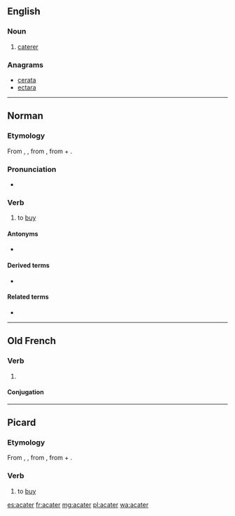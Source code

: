 ==English==

===Noun===
{{en-noun}}

# {{context|obsolete|lang=en}} [[caterer]]

===Anagrams===
* [[cerata#English|cerata]]
* [[ectara#English|ectara]]

----

==Norman==

===Etymology===
From {{etyl|fro|nrf}} {{m|fro|acater}}, {{m|fro|achater}}, from {{etyl|VL.|nrf}} {{m|la|*accaptāre}}, from {{etyl|la|nrf}} {{m|la|ad}} + {{m|la|capto|captō, captāre}}.

===Pronunciation===
* {{audio|Jer-acater.ogg|Audio (Jersey)|lang=nrf}}

===Verb===
{{nrf-verb}}

# {{label|nrf|Jersey}} to [[buy]]

====Antonyms====
* {{l|nrf|vendre||to sell}}

====Derived terms====
* {{l|nrf|acateux||buyer}}

====Related terms====
* {{l|nrf|acat||purchase}}

----

==Old French==

===Verb===
{{head|fro|verb}}

# {{context|Picardy|lang=fro}} {{alternative form of|achater|lang=fro}}

====Conjugation====
{{fro-conj-er}}

----

==Picard==

===Etymology===
From {{etyl|fro|pcd}} {{term|acater|lang=fro}}, {{term|achater|lang=fro}}, from {{etyl|VL.|pcd}} {{m|la|*accaptāre}}, from {{etyl|la|pcd}} {{term|ad|lang=la}} + {{term|capto|captō, captāre|lang=la}}.

===Verb===
{{head|pcd|verb}}

# to [[buy]]

[[es:acater]]
[[fr:acater]]
[[mg:acater]]
[[pl:acater]]
[[wa:acater]]
